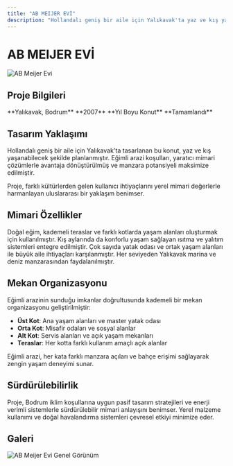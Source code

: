 ```yaml
---
title: "AB MEIJER EVİ"
description: "Hollandalı geniş bir aile için Yalıkavak'ta yaz ve kış yaşabilecekleri bir konut. Eğimli arazide tasarlanmış."
---
```


# AB MEIJER EVİ

<Frame>
  <img src="https://v5.airtableusercontent.com/v3/u/45/45/1758139200000/DMMiIRtZ1zGJe4q_kuL7ew/-BxxQc5OfBkVJDyRvuPaxzCoksO9waOr2JAlSTt4G5hxfFD4ATmY--DYNmvkbNDC-uQpsMchAAa_4Y8aSCAMmXFNaCAoPsGBLQiYlWArhV434Ux4IFakW_iWBGNMBqHa5toawrjVt9qGFtC_ml89ww/kdIElTS0-4Kj6S9B8fV_KgslPTkPNUu0uykHsRrkd3M" alt="AB Meijer Evi" />
</Frame>

## Proje Bilgileri

<CardGroup cols={2}>
  <Card title="Konum" icon="location-dot">
    **Yalıkavak, Bodrum**
  </Card>
  <Card title="Yıl" icon="calendar">
    **2007**
  </Card>
  <Card title="Tip" icon="house">
    **Yıl Boyu Konut**
  </Card>
  <Card title="Durum" icon="check">
    **Tamamlandı**
  </Card>
</CardGroup>

## Tasarım Yaklaşımı

Hollandalı geniş bir aile için Yalıkavak'ta tasarlanan bu konut, yaz ve kış yaşanabilecek şekilde planlanmıştır. Eğimli arazi koşulları, yaratıcı mimari çözümlerle avantaja dönüştürülmüş ve manzara potansiyeli maksimize edilmiştir.

<Note>
Proje, farklı kültürlerden gelen kullanıcı ihtiyaçlarını yerel mimari değerlerle harmanlayan uluslararası bir yaklaşım benimser.
</Note>

## Mimari Özellikler

<Steps>
  <Step title="Eğimli Arazi Çözümü">
    Doğal eğim, kademeli teraslar ve farklı kotlarda yaşam alanları oluşturmak için kullanılmıştır.
  </Step>
  <Step title="Yıl Boyu Yaşam">
    Kış aylarında da konforlu yaşam sağlayan ısıtma ve yalıtım sistemleri entegre edilmiştir.
  </Step>
  <Step title="Geniş Aile Düzeni">
    Çok sayıda yatak odası ve ortak yaşam alanları ile büyük aile ihtiyaçları karşılanmıştır.
  </Step>
  <Step title="Manzara Optimizasyonu">
    Her seviyeden Yalıkavak marina ve deniz manzarasından faydalanılmıştır.
  </Step>
</Steps>

## Mekan Organizasyonu

Eğimli arazinin sunduğu imkanlar doğrultusunda kademeli bir mekan organizasyonu geliştirilmiştir:

- **Üst Kot**: Ana yaşam alanları ve master yatak odası
- **Orta Kot**: Misafir odaları ve sosyal alanlar
- **Alt Kot**: Servis alanları ve açık yaşam mekanları
- **Teraslar**: Her kotta farklı kullanım amaçlı açık alanlar

<Tip>
Eğimli arazi, her kata farklı manzara açıları ve bahçe erişimi sağlayarak zengin yaşam deneyimi sunar.
</Tip>

## Sürdürülebilirlik

Proje, Bodrum iklim koşullarına uygun pasif tasarım stratejileri ve enerji verimli sistemlerle sürdürülebilir mimari anlayışını benimser. Yerel malzeme kullanımı ve doğal havalandırma sistemleri çevresel etkiyi minimize eder.

## Galeri

<CardGroup cols={2}>
  <Card>
    <Frame>
      <img src="https://v5.airtableusercontent.com/v3/u/45/45/1758139200000/DMMiIRtZ1zGJe4q_kuL7ew/-BxxQc5OfBkVJDyRvuPaxzCoksO9waOr2JAlSTt4G5hxfFD4ATmY--DYNmvkbNDC-uQpsMchAAa_4Y8aSCAMmXFNaCAoPsGBLQiYlWArhV434Ux4IFakW_iWBGNMBqHa5toawrjVt9qGFtC_ml89ww/kdIElTS0-4Kj6S9B8fV_KgslPTkPNUu0uykHsRrkd3M" alt="AB Meijer Evi Genel Görünüm" />
    </Frame>
  </Card>
</CardGroup>
